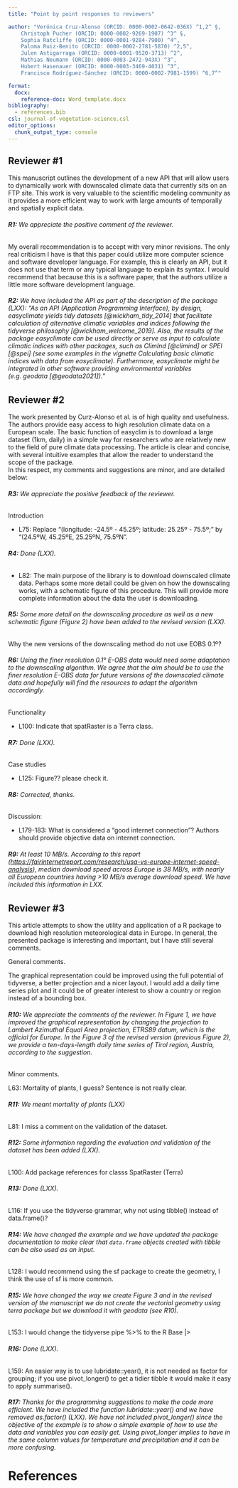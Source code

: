 ```yaml
---
title: "Point by point responses to reviewers"

author: "Verónica Cruz-Alonso (ORCID: 0000-0002-0642-036X) ^1,2^ §, 
    Christoph Pucher (ORCID: 0000-0002-9269-1907) ^3^ §, 
    Sophia Ratcliffe (ORCID: 0000-0001-9284-7900) ^4^,
    Paloma Ruiz-Benito (ORCID: 0000-0002-2781-5870) ^2,5^,
    Julen Astigarraga (ORCID: 0000-0001-9520-3713) ^2^,
    Mathias Neumann (ORCID: 0000-0003-2472-943X) ^3^,
    Hubert Hasenauer (ORCID: 0000-0003-3469-4031) ^3^,
    Francisco Rodríguez-Sánchez (ORCID: 0000-0002-7981-1599) ^6,7^"

format: 
  docx: 
    reference-doc: Word_template.docx
bibliography: 
  - references.bib
csl: journal-of-vegetation-science.csl
editor_options: 
  chunk_output_type: console
---
```


## **Reviewer #1**

This manuscript outlines the development of a new API that will allow users to dynamically work with downscaled climate data that currently sits on an FTP site. This work is very valuable to the scientific modeling community as it provides a more efficient way to work with large amounts of temporally and spatially explicit data.

###### **R1:** We appreciate the positive comment of the reviewer.

My overall recommendation is to accept with very minor revisions. The only real criticism I have is that this paper could utilize more computer science and software developer language. For example, this is clearly an API, but it does not use that term or any typical language to explain its syntax. I would recommend that because this is a software paper, that the authors utilize a little more software development language.

###### **R2:** We have included the API as part of the description of the package (LXX): "As an API (Application Programming Interface), by design, easyclimate yields tidy datasets [@wickham_tidy_2014] that facilitate calculation of alternative climatic variables and indices following the tidyverse philosophy [@wickham_welcome_2019]. Also, the results of the package easyclimate can be used directly or serve as input to calculate climatic indices with other packages, such as ClimInd [@climind] or SPEI [@spei] (see some examples in the vignette Calculating basic climatic indices with data from easyclimate). Furthermore, easyclimate might be integrated in other software providing environmental variables (e.g. geodata [@geodata2021])."

## **Reviewer #2**

The work presented by Curz-Alonso et al. is of high quality and usefulness. The authors provide easy access to high resolution climate data on a European scale. The basic function of easyclim is to download a large dataset (1km, daily) in a simple way for researchers who are relatively new to the field of pure climate data processing. The article is clear and concise, with several intuitive examples that allow the reader to understand the scope of the package.\
In this respect, my comments and suggestions are minor, and are detailed below:

###### **R3:** We appreciate the positive feedback of the reviewer.

Introduction

-   L75: Replace "(longitude: -24.5º - 45.25º; latitude: 25.25º - 75.5º;" by "(24.5ºW, 45.25ºE, 25.25ºN, 75.5ºN".

###### **R4:** Done (LXX).

-   L82: The main purpose of the library is to download downscaled climate data. Perhaps some more detail could be given on how the downscaling works, with a schematic figure of this procedure. This will provide more complete information about the data the user is downloading.

###### **R5:** Some more detail on the downscaling procedure as well as a new schematic figure (Figure 2) have been added to the revised version (LXX).

Why the new versions of the downscaling method do not use EOBS 0.1º?

###### **R6:** Using the finer resolution 0.1° E-OBS data would need some adaptation to the downscaling algorithm. We agree that the aim should be to use the finer resolution E-OBS data for future versions of the downscaled climate data and hopefully will find the resources to adapt the algorithm accordingly.

Functionality

-   L100: Indicate that spatRaster is a Terra class.

###### **R7:** Done (LXX).

Case studies

-   L125: Figure?? please check it.

###### **R8:** Corrected, thanks.

Discussion:

-   L179-183: What is considered a "good internet connection"? Authors should provide objective data on internet connection.

###### **R9:** At least 10 MB/s. According to this report (<https://fairinternetreport.com/research/usa-vs-europe-internet-speed-analysis>), median download speed across Europe is 38 MB/s, with nearly all European countries having \>10 MB/s average download speed. We have included this information in LXX.

## Reviewer #3

This article attempts to show the utility and application of a R package to download high resolution meteorological data in Europe. In general, the presented package is interesting and important, but I have still several comments.

General comments.

The graphical representation could be improved using the full potential of tidyverse, a better projection and a nicer layout. I would add a daily time series plot and it could be of greater interest to show a country or region instead of a bounding box.

###### **R10:** We appreciate the comments of the reviewer. In Figure 1, we have improved the graphical representation by changing the projection to Lambert Azimuthal Equal Area projection, ETRS89 datum, which is the official for Europe. In the Figure 3 of the revised version (previous Figure 2), we provide a ten-days-length daily time series of Tirol region, Austria, according to the suggestion.

Minor comments.

L63: Mortality of plants, I guess? Sentence is not really clear.

###### **R11:** We meant mortality of plants (LXX)

L81: I miss a comment on the validation of the dataset.

###### **R12:** Some information regarding the evaluation and validation of the dataset has been added (LXX).

L100: Add package references for classs SpatRaster (Terra)

###### **R13:** Done (LXX).

L116: If you use the tidyverse grammar, why not using tibble() instead of data.frame()?

###### **R14:** We have changed the example and we have updated the package documentation to make clear that `data.frame` objects created with tibble can be also used as an input.

L128: I would recommend using the sf package to create the geometry, I think the use of sf is more common.

###### **R15:** We have changed the way we create Figure 3 and in the revised version of the manuscript we do not create the vectorial geometry using *terra* package but we download it with *geodata* (see R10).

L153: I would change the tidyverse pipe %\>% to the R Base \|\>

###### **R16:** Done (LXX).

L159: An easier way is to use lubridate::year(), it is not needed as factor for grouping; if you use pivot_longer() to get a tidier tibble it would make it easy to apply summarise().

###### **R17:** Thanks for the programming suggestions to make the code more efficient. We have included the function lubridate::year() and we have removed as.factor() (LXX). We have not included pivot_longer() since the objective of the example is to show a simple example of how to use the data and variables you can easily get. Using pivot_longer implies to have in the same column values for temperature and precipitation and it can be more confusing.

# References

::: {#refs}
:::
